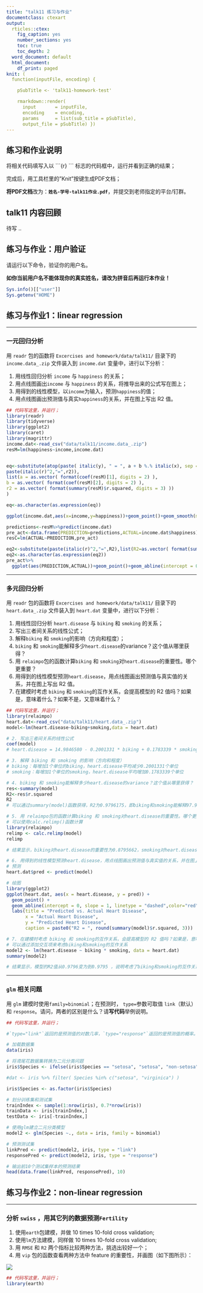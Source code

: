 ```yaml
---
title: "talk11 练习与作业"
documentclass: ctexart
output:
  rticles::ctex:
    fig_caption: yes
    number_sections: yes
    toc: true
    toc_depth: 2
  word_document: default
  html_document:
    df_print: paged
knit: (
  function(inputFile, encoding) { 

    pSubTitle <- 'talk11-homework-test'

    rmarkdown::render( 
      input       = inputFile, 
      encoding    = encoding, 
      params      = list(sub_title = pSubTitle),      
      output_file = pSubTitle) })
---
```


## 练习和作业说明

将相关代码填写入以 \`\`\`{r} \`\`\` 标志的代码框中，运行并看到正确的结果；

完成后，用工具栏里的"Knit"按键生成PDF文档；

**将PDF文档**改为：**`姓名-学号-talk11作业.pdf`**，并提交到老师指定的平台/钉群。

## talk11 内容回顾

待写 .. 

## 练习与作业：用户验证

请运行以下命令，验证你的用户名。

**如你当前用户名不能体现你的真实姓名，请改为拼音后再运行本作业！**

```r
Sys.info()[["user"]]
Sys.getenv("HOME")
```


## 练习与作业1：linear regression

------------------------------------------------------------------------

### **一元回归分析**

用 `readr` 包的函数将 `Excercises and homework/data/talk11/` 目录下的 `income.data_.zip` 文件装入到 `income.dat` 变量中，进行以下分析：

1.  用线性回归分析 `income` 与 `happiness` 的关系；
2.  用点线图画出`income` 与 `happiness` 的关系，将推导出来的公式写在图上；
3.  用得到的线性模型，以`income`为输入，预测`happiness`的值；
4.  用点线图画出预测值与真实`happiness`的关系，并在图上写出 R2 值。

```r
## 代码写这里，并运行；
library(readr)
library(tidyverse)
library(ggplot2)
library(caret)
library(magrittr)
income.dat<-read_csv("data/talk11/income.data_.zip")
resM=lm(happiness~income,income.dat)


eq<-substitute(atop(paste( italic(y), " = ", a + b %.% italic(x), sep = ""),
paste(italic(r)^2,"=",r2)),
list(a = as.vector( format(coef(resM)[1], digits = 2) ),
b = as.vector( format(coef(resM)[2], digits = 2) ),
r2 = as.vector( format(summary(resM)$r.squared, digits = 3) ))
)

eq<-as.character(as.expression(eq))

ggplot(income.dat,aes(x=income,y=happiness))+geom_point()+geom_smooth(method = "lm")+geom_text(aes(x=6,y=7,label=eq),parse = T)

predictions<-resM%>%predict(income.dat)
pre_act<-data.frame(PREDICTION=predictions,ACTUAL=income.dat$happiness)
resC=lm(ACTUAL~PREDICTION,pre_act)

eq2<-substitute(paste(italic(r)^2,"=",R2),list(R2=as.vector( format(summary(resC)$r.squared, digits = 3))))
eq2<-as.character(as.expression(eq2))
pre_act%>%
  ggplot(aes(PREDICTION,ACTUAL))+geom_point()+geom_abline(intercept = 0,slope = 1,color="red")+geom_text(aes(x=5,y=7,label=eq2),parse=T)

```

------------------------------------------------------------------------

### **多元回归分析**

用 `readr` 包的函数将 `Excercises and homework/data/talk11/` 目录下的 `heart.data_.zip` 文件装入到 `heart.dat` 变量中，进行以下分析：

1.  用线性回归分析 `heart.disease` 与 `biking` 和 `smoking` 的关系；
2.  写出三者间关系的线性公式；
3.  解释`biking` 和 `smoking`的影响（方向和程度）；
4.  `biking` 和 `smoking`能解释多少`heart.disease`的variance？这个值从哪里获得？
5.  用 `relaimpo`包的函数计算`biking` 和 `smoking`对`heart.disease`的重要性。哪个更重要？
6.  用得到的线性模型预测`heart.disease`，用点线图画出预测值与真实值的关系，并在图上写出 R2 值。
7.  在建模时考虑 `biking` 和 `smoking`的互作关系，会提高模型的 R2 值吗？如果是，意味着什么？如果不是，又意味着什么？

```r
## 代码写这里，并运行；
library(relaimpo)
heart.dat<-read_csv("data/talk11/heart.data_.zip")
model<-lm(heart.disease~biking+smoking,data = heart.dat)

# 2. 写出三者间关系的线性公式
coef(model)
# heart.disease = 14.9846580 - 0.2001331 * biking + 0.1783339 * smoking

# 3. 解释 biking 和 smoking 的影响（方向和程度）
# biking：每增加1个单位的biking，heart.disease平均减少0.2001331个单位
# smoking：每增加1个单位的smoking，heart.disease平均增加0.1783339个单位

# 4. biking 和 smoking能解释多少heart.disease的variance？这个值从哪里获得？
res<-summary(model)
R2<-res$r.squared
R2
# 可以通过summary(model)函数获得，R2为0.9796175，即biking和smoking能解释97.96175%的heart.disease的方差

# 5. 用 relaimpo包的函数计算biking 和 smoking对heart.disease的重要性。哪个更重要？
# 可以使用calc.relimp()函数计算
library(relaimpo)
relimp <- calc.relimp(model)
relimp

# 结果显示，biking对heart.disease的重要性为0.8795662，smoking对heart.disease的重要性为0.1000512，因此biking更重要

# 6. 用得到的线性模型预测heart.disease，用点线图画出预测值与真实值的关系，并在图上写出 R2 值。
# 预测
heart.dat$pred <- predict(model)

# 绘图
library(ggplot2)
ggplot(heart.dat, aes(x = heart.disease, y = pred)) +
  geom_point() +
  geom_abline(intercept = 0, slope = 1, linetype = "dashed",color="red") +
  labs(title = "Predicted vs. Actual Heart Disease",
       x = "Actual Heart Disease",
       y = "Predicted Heart Disease",
       caption = paste0("R2 = ", round(summary(model)$r.squared, 3)))

# 7. 在建模时考虑 biking 和 smoking的互作关系，会提高模型的 R2 值吗？如果是，意味着什么？如果不是，又意味着什么？
# 可以通过添加交互项来考虑biking和smoking的互作关系
model2 <- lm(heart.disease ~ biking * smoking, data = heart.dat)
summary(model2)

# 结果显示，模型的R2值从0.9796变为到0.9795 ，说明考虑了biking和smoking的互作关系后，模型的拟合效果没有提高。这意味着biking和smoking的互作关系对heart.disease几乎没有影响。

```

------------------------------------------------------------------------

### **`glm` 相关问题**

用 `glm` 建模时使用`family=binomial`；在预测时， `type=`参数可取值 `link`（默认）和 `response`。请问，两者的区别是什么？请**写代码**举例说明。

```r
## 代码写这里，并运行；

#`type="link"`返回的是预测值的对数几率，`type="response"`返回的是预测值的概率。

# 加载数据集
data(iris)

# 将鸢尾花数据集转换为二元分类问题
iris$Species <- ifelse(iris$Species == "setosa", "setosa", "non-setosa")

#dat <- iris %>% filter( Species %in% c("setosa", "virginica") )

iris$Species <- as.factor(iris$Species)

# 划分训练集和测试集
trainIndex <- sample(1:nrow(iris), 0.7*nrow(iris))
trainData <- iris[trainIndex,]
testData <- iris[-trainIndex,]

# 使用glm建立二元分类模型
model2 <- glm(Species ~., data = iris, family = binomial)

# 预测测试集
linkPred <- predict(model2, iris, type = "link")
responsePred <- predict(model2, iris, type = "response")

# 输出前10个测试集样本的预测结果
head(data.frame(linkPred, responsePred), 10)
```


## 练习与作业2：non-linear regression

------------------------------------------------------------------------

### **分析 `swiss` ，用其它列的数据预测`Fertility`**

1.  使用`earth`包建模，并做 10 times 10-fold cross validation;
2.  使用`lm`方法建模，同样做 10 times 10-fold cross validation;
3.  用 `RMSE` 和 `R2` 两个指标比较两种方法，挑选出较好一个；
4.  用 `vip` 包的函数查看两种方法中 feature 的重要性，并画图（如下图所示）：

![](images/talk11-feature-importance.png)




```r
## 代码写这里，并运行；
library(earth)

```